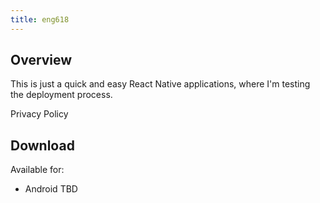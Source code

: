 ```yaml
---
title: eng618
---
```



## Overview

This is just a quick and easy React Native applications, where I'm testing the deployment process.

<Link to="./privacy">Privacy Policy</Link>

## Download

Available for:

- Android TBD
